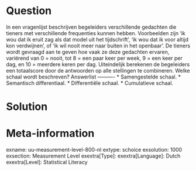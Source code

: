 Question
========
  
In een vragenlijst beschrijven begeleiders verschillende gedachten die tieners met verschillende frequenties kunnen hebben. Voorbeelden zijn 'ik wou dat ik eruit zag als dat model uit het tijdschrift', 'ik wou dat ik voor altijd kon verdwijnen', of 'ik wil nooit meer naar buiten in het openbaar'. De tieners wordt gevraagd aan te geven hoe vaak ze deze gedachten ervaren, variërend van 0 = nooit, tot 8 = een paar keer per week, 9 = een keer per dag, en 10 = meerdere keren per dag. Uiteindelijk berekenen de begeleiders een totaalscore door de antwoorden op alle stellingen te combineren. Welke schaal wordt beschreven? 
Answerlist
----------
* Samengestelde schaal.
* Semantisch differentiaal.
* Differentiële schaal.
* Cumulatieve schaal.

Solution
========

Meta-information
================
exname: uu-measurement-level-800-nl
extype: schoice
exsolution: 1000
exsection: Measurement Level
exextra[Type]: 
exextra[Language]: Dutch
exextra[Level]: Statistical Literacy
